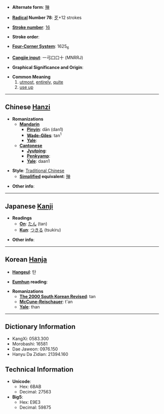 * '''Alternate form''': [[殚]]

* '''[[Wiktionary:Chinese radical index| Radical]] Number 78''': [[Wiktionary:Chinese radical index 歹|歹]]+12 strokes

* '''[[Wiktionary:Chinese total strokes index|Stroke number]]''': [[Wiktionary:Chinese total strokes index 16|16]]

* '''Stroke order''': 

* '''[[Wiktionary:Chinese four corner index|Four-Corner System]]''': 1625<sub>6</sub>

* '''[[Wiktionary:Chinese Cangjie index|Cangjie input]]''': 一弓口口十 (MNRRJ)

* '''Graphical Significance and Origin''': 

* '''Common Meaning'''
*#[[utmost]], [[entirely]], [[quite]]
*# [[use up]]

----

== Chinese [[Hanzi]] ==

* '''Romanizations'''
** '''[[Mandarin]]'''
*** '''[[Pinyin]]''': dān (dan1)
*** '''[[Wade-Giles]]''': tan<sup>1</sup>
*** '''[[Yale]]''': 
** '''[[Cantonese]]'''
*** '''[[Jyutping]]''':
*** '''[[Penkyamp]]''': 
*** '''[[Yale]]''': daan1

* '''Style''': [[Traditional Chinese]] 
** '''[[Simplified Chinese|Simplified]] equivalent''': [[殚]]

* '''Other info''': 

----

== Japanese [[Kanji]] ==

* '''Readings'''
** '''[[On]]''': [[たん]] (tan)
** '''[[Kun]]''': [[つきる]] (tsukiru)

* '''Other info''':  

----

== Korean [[Hanja]] ==

* '''[[Hangeul]]''': 탄

* '''[[Eumhun]] reading''': 

* '''Romanizations'''
** '''[[The 2000 South Korean Revised Romanization|The 2000 South Korean Revised]]''': tan
** '''[[McCune-Reischauer]]''': t'an
** '''[[Yale]]''': than

----

== Dictionary Information ==

* KangXi: 0583.300
* Morobashi: 16581
* Dae Jaweon: 0976.150
* Hanyu Da Zidian: 21394.160

== Technical Information ==

* '''Unicode''':
** Hex: 6BAB
** Decimal: 27563
* '''Big5''':
** Hex: E9E3
** Decimal: 59875